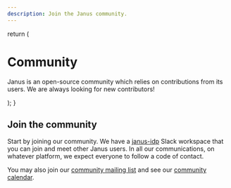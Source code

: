 ```yaml
---
description: Join the Janus community.
---
```


  return (
    <div className="max-w-screen-lg mx-auto pt-4 pb-8 mb-16 border-b border-gray-400 border-opacity-20">
      <h1>
        <span className="font-bold leading-tight lg:text-5xl">Community</span>
      </h1>
      <p className="text-center text-gray-500 dark:text-gray-400 font-space-grotesk">
        Janus is an open-source community which relies on contributions from its users. We are
        always looking for new contributors!
      </p>
    </div>
  );
}

<CommunityHeader />

## Join the community

Start by joining our community. We have a [janus-idp](https://join.slack.com/t/janus-idp/shared_invite/zt-1pxtehxom-fCFtF9rRe3vFqUiFFeAkmg) Slack workspace that you can join and meet other Janus users. In all our communications, on whatever platform, we expect everyone to follow a code of contact.

You may also join our [community mailing list](https://groups.google.com/g/janus-idp-community) and see our [community calendar](https://calendar.google.com/calendar/u/0?cid=amFudXMuaWRwLmNvbW11bml0eUBnbWFpbC5jb20).
